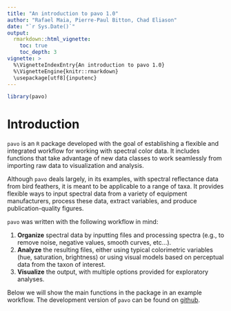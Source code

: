 ```yaml
---
title: "An introduction to pavo 1.0"
author: "Rafael Maia, Pierre-Paul Bitton, Chad Eliason"
date: "`r Sys.Date()`"
output: 
  rmarkdown::html_vignette:
    toc: true
    toc_depth: 3
vignette: >
  %\VignetteIndexEntry{An introduction to pavo 1.0}
  %\VignetteEngine{knitr::rmarkdown}
  \usepackage[utf8]{inputenc}
---
```


```r
library(pavo)
```

# Introduction

`pavo` is an `R` package developed with the goal of establishing a flexible and integrated workflow
for working with spectral color data. It includes functions that take advantage of new data classes 
to work seamlessly from importing raw data to visualization and analysis.

Although `pavo` deals largely, in its examples, with spectral reflectance data from bird feathers,
it is meant to be applicable to a range of taxa. It provides flexible ways to
input spectral data from a variety of equipment manufacturers, process these data, extract
variables, and produce publication-quality figures.

`pavo` was written with the following workflow in mind:

1. **Organize** spectral data by inputting files and processing spectra (e.g., to remove noise, negative values, smooth curves, etc...).
2. **Analyze** the resulting files, either using typical colorimetric variables (hue, saturation, brightness) or using visual models based on perceptual data from the taxon of interest.
3. **Visualize** the output, with multiple options provided for exploratory analyses.

Below we will show the main functions in the package in an example workflow. The development
version of `pavo` can be found on [github](https://github.com/rmaia/pavo).
